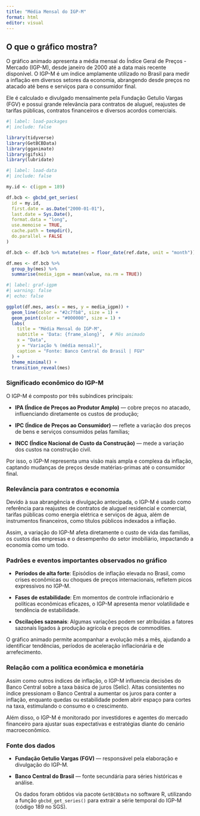 ---
title: "Média Mensal do IGP-M"
format: html
editor: visual
---

## O que o gráfico mostra?

O gráfico animado apresenta a média mensal do Índice Geral de Preços - Mercado (IGP-M), desde janeiro de 2000 até a data mais recente disponível. O IGP-M é um índice amplamente utilizado no Brasil para medir a inflação em diversos setores da economia, abrangendo desde preços no atacado até bens e serviços para o consumidor final.

Ele é calculado e divulgado mensalmente pela Fundação Getulio Vargas (FGV) e possui grande relevância para contratos de aluguel, reajustes de tarifas públicas, contratos financeiros e diversos acordos comerciais.

```{r}
#| label: load-packages
#| include: false

library(tidyverse)
library(GetBCBData)
library(gganimate)
library(gifski)
library(lubridate)
```

```{r}
#| label: load-data
#| include: false

my.id <- c(igpm = 189)

df.bcb <- gbcbd_get_series(
  id = my.id,
  first.date = as.Date("2000-01-01"),
  last.date = Sys.Date(),
  format.data = "long",
  use.memoise = TRUE,
  cache.path = tempdir(),
  do.parallel = FALSE
)

df.bcb <- df.bcb %>% mutate(mes = floor_date(ref.date, unit = "month"))

df.mes <- df.bcb %>% 
  group_by(mes) %>% 
  summarise(media_igpm = mean(value, na.rm = TRUE))

```

```{r}
#| label: graf-igpm
#| warning: false
#| echo: false

ggplot(df.mes, aes(x = mes, y = media_igpm)) +
  geom_line(color = "#2c7fb8", size = 1) +
  geom_point(color = "#000000", size = 1) +
  labs(
    title = "Média Mensal do IGP-M",
    subtitle = 'Data: {frame_along}',  # Mês animado
    x = "Data",
    y = "Variação % (média mensal)",
    caption = "Fonte: Banco Central do Brasil | FGV"
  ) +
  theme_minimal() +
  transition_reveal(mes)

```

### Significado econômico do IGP-M

O IGP-M é composto por três subíndices principais:

-   **IPA (Índice de Preços ao Produtor Amplo)** — cobre preços no atacado, influenciando diretamente os custos de produção;

-   **IPC (Índice de Preços ao Consumidor)** — reflete a variação dos preços de bens e serviços consumidos pelas famílias;

-   **INCC (Índice Nacional de Custo da Construção)** — mede a variação dos custos na construção civil.

Por isso, o IGP-M representa uma visão mais ampla e complexa da inflação, captando mudanças de preços desde matérias-primas até o consumidor final.

### Relevância para contratos e economia

Devido à sua abrangência e divulgação antecipada, o IGP-M é usado como referência para reajustes de contratos de aluguel residencial e comercial, tarifas públicas como energia elétrica e serviços de água, além de instrumentos financeiros, como títulos públicos indexados a inflação.

Assim, a variação do IGP-M afeta diretamente o custo de vida das famílias, os custos das empresas e o desempenho do setor imobiliário, impactando a economia como um todo.

### Padrões e eventos importantes observados no gráfico

-   **Períodos de alta forte**: Episódios de inflação elevada no Brasil, como crises econômicas ou choques de preços internacionais, refletem picos expressivos no IGP-M.

-   **Fases de estabilidade**: Em momentos de controle inflacionário e políticas econômicas eficazes, o IGP-M apresenta menor volatilidade e tendência de estabilidade.

-   **Oscilações sazonais**: Algumas variações podem ser atribuídas a fatores sazonais ligados à produção agrícola e preços de commodities.

O gráfico animado permite acompanhar a evolução mês a mês, ajudando a identificar tendências, períodos de aceleração inflacionária e de arrefecimento.

### Relação com a política econômica e monetária

Assim como outros índices de inflação, o IGP-M influencia decisões do Banco Central sobre a taxa básica de juros (Selic). Altas consistentes no índice pressionam o Banco Central a aumentar os juros para conter a inflação, enquanto quedas ou estabilidade podem abrir espaço para cortes na taxa, estimulando o consumo e o crescimento.

Além disso, o IGP-M é monitorado por investidores e agentes do mercado financeiro para ajustar suas expectativas e estratégias diante do cenário macroeconômico.

### Fonte dos dados

-   **Fundação Getulio Vargas (FGV)** — responsável pela elaboração e divulgação do IGP-M.

-   **Banco Central do Brasil** — fonte secundária para séries históricas e análise.

    Os dados foram obtidos via pacote `GetBCBData` no software R, utilizando a função `gbcbd_get_series()` para extrair a série temporal do IGP-M (código 189 no SGS).
